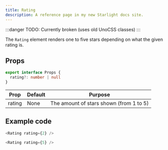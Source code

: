 ```yaml
---
title: Rating
description: A reference page in my new Starlight docs site.
---
```



:::danger
TODO: Currently broken (uses old UnoCSS classes)
:::

The `Rating` element renders one to five stars depending on what the given rating is.

## Props
```ts
export interface Props {
  rating?: number | null
}
```
| Prop | Default | Purpose |
| ----------- | ----------- | ----------- |
| rating | None | The amount of stars shown (from 1 to 5) |

## Example code

```js title="index.astro"
<Rating rating={2} />
```
<Showcase>
  <Rating rating={2} />
</Showcase>

```js title="index.astro"
<Rating rating={5} />
```

<Showcase>
  <Rating rating={5} />
</Showcase>